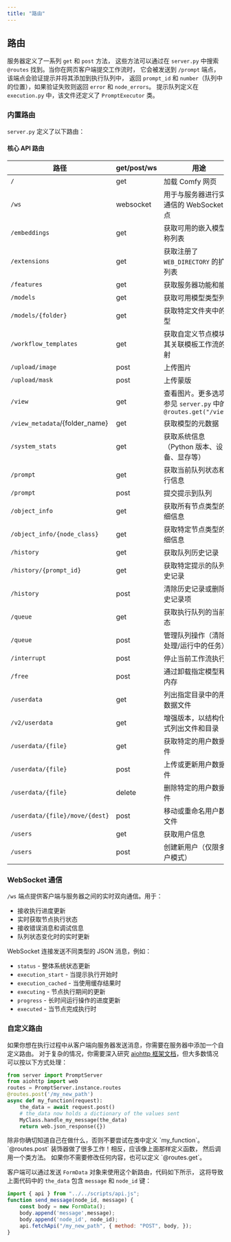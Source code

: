 ```yaml
---
title: "路由"
---
```


## 路由

服务器定义了一系列 `get` 和 `post` 方法，
这些方法可以通过在 `server.py` 中搜索 `@routes` 找到。当你在网页客户端提交工作流时，
它会被发送到 `/prompt` 端点，该端点会验证提示并将其添加到执行队列中，
返回 `prompt_id` 和 `number`（队列中的位置），如果验证失败则返回 `error` 和 `node_errors`。
提示队列定义在 `execution.py` 中，该文件还定义了 `PromptExecutor` 类。

### 内置路由

`server.py` 定义了以下路由：

#### 核心 API 路由

| 路径                           | get/post/ws | 用途                                                              |
| ------------------------------ | ----------- | ---------------------------------------------------------------- |
| `/`                            | get         | 加载 Comfy 网页                                                   |
| `/ws`                          | websocket   | 用于与服务器进行实时通信的 WebSocket 端点                             |
| `/embeddings`                  | get         | 获取可用的嵌入模型名称列表                                           |
| `/extensions`                  | get         | 获取注册了 `WEB_DIRECTORY` 的扩展列表                               |
| `/features`                    | get         | 获取服务器功能和能力                                                |
| `/models`                      | get         | 获取可用模型类型列表                                                |
| `/models/{folder}`             | get         | 获取特定文件夹中的模型                                              |
| `/workflow_templates`          | get         | 获取自定义节点模块及其关联模板工作流的映射                              |
| `/upload/image`                | post        | 上传图片                                                          |
| `/upload/mask`                 | post        | 上传蒙版                                                          |
| `/view`                        | get         | 查看图片。更多选项请参见 `server.py` 中的 `@routes.get("/view")`      |
| `/view_metadata`/{folder_name} | get         | 获取模型的元数据                                                    |
| `/system_stats`                | get         | 获取系统信息（Python 版本、设备、显存等）                              |
| `/prompt`                      | get         | 获取当前队列状态和执行信息                                           |
| `/prompt`                      | post        | 提交提示到队列                                                     |
| `/object_info`                 | get         | 获取所有节点类型的详细信息                                           |
| `/object_info/{node_class}`    | get         | 获取特定节点类型的详细信息                                           |
| `/history`                     | get         | 获取队列历史记录                                                   |
| `/history/{prompt_id}`         | get         | 获取特定提示的队列历史记录                                           |
| `/history`                     | post        | 清除历史记录或删除历史记录项                                          |
| `/queue`                       | get         | 获取执行队列的当前状态                                               |
| `/queue`                       | post        | 管理队列操作（清除待处理/运行中的任务）                                 |
| `/interrupt`                   | post        | 停止当前工作流执行                                                  |
| `/free`                        | post        | 通过卸载指定模型释放内存                                             |
| `/userdata`                    | get         | 列出指定目录中的用户数据文件                                          |
| `/v2/userdata`                 | get         | 增强版本，以结构化格式列出文件和目录                                    |
| `/userdata/{file}`             | get         | 获取特定的用户数据文件                                              |
| `/userdata/{file}`             | post        | 上传或更新用户数据文件                                              |
| `/userdata/{file}`             | delete      | 删除特定的用户数据文件                                              |
| `/userdata/{file}/move/{dest}` | post        | 移动或重命名用户数据文件                                             |
| `/users`                       | get         | 获取用户信息                                                       |
| `/users`                       | post        | 创建新用户（仅限多用户模式）                                          |  

### WebSocket 通信

`/ws` 端点提供客户端与服务器之间的实时双向通信。用于：
- 接收执行进度更新
- 实时获取节点执行状态
- 接收错误消息和调试信息
- 队列状态变化时的实时更新

WebSocket 连接发送不同类型的 JSON 消息，例如：
- `status` - 整体系统状态更新
- `execution_start` - 当提示执行开始时
- `execution_cached` - 当使用缓存结果时
- `executing` - 节点执行期间的更新
- `progress` - 长时间运行操作的进度更新
- `executed` - 当节点完成执行时

### 自定义路由

如果你想在执行过程中从客户端向服务器发送消息，你需要在服务器中添加一个自定义路由。
对于复杂的情况，你需要深入研究 [aiohttp 框架文档](https://docs.aiohttp.org/)，但大多数情况可以按以下方式处理：

```Python
from server import PromptServer
from aiohttp import web
routes = PromptServer.instance.routes
@routes.post('/my_new_path')
async def my_function(request):
    the_data = await request.post()
    # the_data now holds a dictionary of the values sent
    MyClass.handle_my_message(the_data)
    return web.json_response({})
```
<Tip>
除非你确切知道自己在做什么，否则不要尝试在类中定义 `my_function`。
`@routes.post` 装饰器做了很多工作！相反，应该像上面那样定义函数，
然后调用一个类方法。
</Tip>

<Tip>
如果你不需要修改任何内容，也可以定义 `@routes.get`。
</Tip>

客户端可以通过发送 `FormData` 对象来使用这个新路由，代码如下所示，
这将导致上面代码中的 `the_data` 包含 `message` 和 `node_id` 键：

```Javascript
import { api } from "../../scripts/api.js";
function send_message(node_id, message) {
    const body = new FormData();
    body.append('message',message);
    body.append('node_id', node_id);
    api.fetchApi("/my_new_path", { method: "POST", body, });
}
```